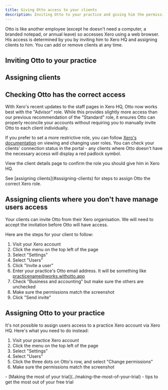 ```yaml
---
title: Giving Otto access to your clients
description: Inviting Otto to your practice and giving him the permissions he needs
---
```





Otto is like another employee (except he doesn't need a computer, a branded notepad, or annual leave) so accesses Xero using a web browser. His access is determined by you by inviting him to Xero HQ and assigning clients to him. You can add or remove clients at any time.

## Inviting Otto to your practice
<GuideJar id="c81b6e01-92c0-4c4f-a521-490ea5d610b2"></GuideJar>

## Assigning clients
<GuideJar id="95d7ff8c-c019-49e8-be50-559a2942c6f1"></GuideJar>

## Checking Otto has the correct access
With Xero's recent updates to the staff pages in Xero HQ, Otto now works best with the "Advisor" role. While this provides slightly more access than our previous recommendation of the "Standard" role, it ensures Otto can properly reconcile your accounts without requiring you to manually invite Otto to each client individually.

If you prefer to set a more restrictive role, you can follow [Xero's documentation](https://central.xero.com/s/article/Change-a-user-s-role-or-permissions?userregion=true) on viewing and changing user roles. You can check your clients' connection status in the portal - any clients where Otto doesn't have the necessary access will display a red padlock symbol.

<ClickableImage src={clientListImage}
                alt="Client list showing clients where Otto does not have the correct access"/>

View the client details page to confirm the role you should give him in Xero HQ.

<ClickableImage src={clientDetailImage}
                alt="Client details with a message that Otto does not have the correct access"/>

<Aside>
    See [assigning clients](#assigning-clients) for steps to assign Otto the correct Xero role.
</Aside>

## Assigning clients where you don't have manage users access
Your clients can invite Otto from their Xero organisation. We will need to accept the invitation before Otto will have access.

Here are the steps for your client to follow:

1. Visit your Xero account
2. Click the menu on the top left of the page
3. Select "Settings"
4. Select "Users"
5. Click "Invite a user"
6. Enter your practice's Otto email address. It will be something like practicename@works.withotto.app
7. Check "Business and accounting" but make sure the others are unchecked
8. Make sure the permissions match the screenshot
9. Click "Send invite"

<ClickableImage src={practiceImage}
                alt="The permissions that Otto should be given when he is invited from your Xero organisation"/>

## Assigning Otto to your practice
It's not possible to assign users access to a practice Xero account via Xero HQ. Here's what you need to do instead:

1. Visit your practice Xero account
2. Click the menu on the top left of the page
3. Select "Settings"
4. Select "Users"
5. Click the three dots on Otto's row, and select "Change permissions"
6. Make sure the permissions match the screenshot

<ClickableImage src={practiceImage}
                alt="The permissions that Otto should be given for your practice"/>

<Aside type="tip" title="Related pages">
    - [Making the most of your trial](../making-the-most-of-your-trial) - tips to get the most out of your free trial
</Aside>
